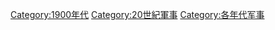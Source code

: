 [[Category:1900年代|Category:1900年代]]
[[Category:20世紀軍事|Category:20世紀軍事]]
[[Category:各年代军事|Category:各年代军事]]